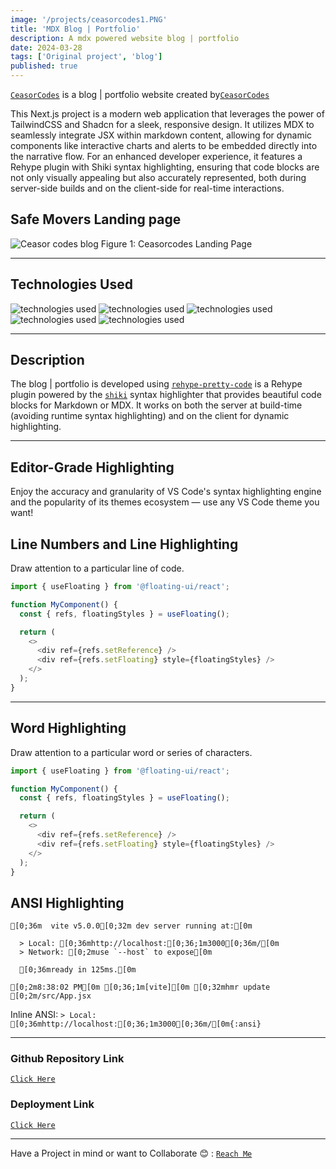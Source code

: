 ```yaml
---
image: '/projects/ceasorcodes1.PNG'
title: 'MDX Blog | Portfolio'
description: A mdx powered website blog | portfolio
date: 2024-03-28
tags: ['Original project', 'blog']
published: true
---
```


[`CeasorCodes`](https://ceasorcodes.vercel.app/) is a blog | portfolio website created by[`CeasorCodes`](https://ceasorcodes.vercel.app/)

This Next.js project is a modern web application that leverages the power of TailwindCSS and Shadcn for a sleek, responsive design.
It utilizes MDX to seamlessly integrate JSX within markdown content, allowing for dynamic components like interactive charts and alerts to be embedded directly into the narrative flow.
For an enhanced developer experience, it features a Rehype plugin with Shiki syntax highlighting, ensuring that code blocks are not only visually appealing but also accurately represented, both during server-side builds and on the client-side for real-time interactions.

## Safe Movers Landing page

<img
  src="/projects/ceasorcodes1.PNG"
  alt="Ceasor codes blog"
  className=" w-full h-56 rounded-xl"
/>
<span className="mix-blend-plus-lighter text-zinc-200/80">
  Figure 1: Ceasorcodes Landing Page
</span>

---

## Technologies Used

<div className="flex flex-row gap-12">
  <img
    src="/technologies/nextjs-fill.svg"
    alt="technologies used"
    className=" h-16 w-16 rounded-full"
  />
  <img
    src="/technologies/tailwindcss.svg"
    alt="technologies used"
    className=" h-16 w-16 rounded-full"
  />
  <img
    src="/technologies/shadcn.svg"
    alt="technologies used"
    className=" h-16 w-16 rounded-full"
  />
  <img
    src="/technologies/framer-motion.svg"
    alt="technologies used"
    className=" h-16 w-16 rounded-full"
  />
  <img
    src="/technologies/mdx.svg"
    alt="technologies used"
    className=" h-16 w-16 rounded-full"
  />
</div>

---

## Description

The blog | portfolio is developed using [`rehype-pretty-code`](https://github.com/atomiks/rehype-pretty-code) is a Rehype plugin powered by the
[`shiki`](https://github.com/shikijs/shiki) syntax highlighter that provides beautiful code blocks for Markdown or MDX. It works on both the server at build-time (avoiding runtime syntax highlighting) and on the client for dynamic highlighting.

---

## Editor-Grade Highlighting

<span className="mix-blend-plus-lighter text-zinc-400/80">
  Enjoy the accuracy and granularity of VS Code's syntax highlighting engine and
  the popularity of its themes ecosystem — use any VS Code theme you want!
</span>

## Line Numbers and Line Highlighting

Draw attention to a particular line of code.

```js {4} showLineNumbers
import { useFloating } from '@floating-ui/react';

function MyComponent() {
  const { refs, floatingStyles } = useFloating();

  return (
    <>
      <div ref={refs.setReference} />
      <div ref={refs.setFloating} style={floatingStyles} />
    </>
  );
}
```

---

## Word Highlighting

Draw attention to a particular word or series of characters.

```js /floatingStyles/
import { useFloating } from '@floating-ui/react';

function MyComponent() {
  const { refs, floatingStyles } = useFloating();

  return (
    <>
      <div ref={refs.setReference} />
      <div ref={refs.setFloating} style={floatingStyles} />
    </>
  );
}
```

## ANSI Highlighting

```ansi
[0;36m  vite v5.0.0[0;32m dev server running at:[0m

  > Local: [0;36mhttp://localhost:[0;36;1m3000[0;36m/[0m
  > Network: [0;2muse `--host` to expose[0m

  [0;36mready in 125ms.[0m

[0;2m8:38:02 PM[0m [0;36;1m[vite][0m [0;32mhmr update [0;2m/src/App.jsx
```

Inline ANSI: `> Local: [0;36mhttp://localhost:[0;36;1m3000[0;36m/[0m{:ansi}`

---

### Github Repository Link

[`Click Here`](https://github.com/Ceasor7/portfolio-joseph)

### Deployment Link

[`Click Here`](https://ceasorcodes.vercel.app/)

---

Have a Project in mind or want to Collaborate 😊 : [`Reach Me`](https://ceasorcodes.vercel.app/contact)
